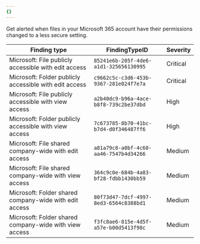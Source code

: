 ```yaml
---
{}
---
```


Get alerted when files in your Microsoft 365 account have their permissions changed to a less secure setting.

| Finding type                                           | FindingTypeID                          | Severity |
| ------------------------------------------------------ | -------------------------------------- | -------- |
| Microsoft: File publicly accessible with edit access   | `85241e6b-205f-4de6-a1d1-325656130995` | Critical |
| Microsoft: Folder publicly accessible with edit access | `c9662c5c-c3d6-453b-9367-281e024f7e7a` | Critical |
| Microsoft: File publicly accessible with view access   | `a2b40dc9-b96a-4ace-b8f8-739c2be37dbd` | High     |
| Microsoft: Folder publicly accessible with view access | `7c673785-8b70-41bc-b7d4-d0f346487ff6` | High     |
| Microsoft: File shared company-wide with edit access   | `a81a79c8-a0bf-4c60-aa46-7547b4d34266` | Medium   |
| Microsoft: File shared company-wide with view access   | `364c9c0e-684b-4a83-bf28-fdbb1430bb59` | Medium   |
| Microsoft: Folder shared company-wide with edit access | `80f73d47-7dcf-4997-8ed3-6564c8388bd1` | Medium   |
| Microsoft: Folder shared company-wide with view access | `f3fc8ae6-815e-4d5f-a57e-b00d5413f98c` | Medium   |

